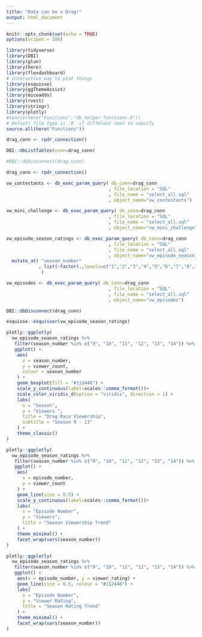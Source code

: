 ```yaml
---
title: "Data can be a Drag!"
output: html_document
---
```


```r
knitr::opts_chunk$set(echo = TRUE)
options(scipen = 100)

library(tidyverse) 
library(DBI)
library(glue)
library(here)
library(flexdashboard)
# Interactive way to plot things
library(esquisse)
library(ggThemeAssist)
library(miceadds)
library(rvest)
library(stringr)
library(plotly)
#source(here("Functions","db_helper_functions.R"))
# Default file type is .R  if different need to sepcify
source.all(here("Functions"))
```

```r
drag_conn <- rpdr_connection()

DBI::dbListTables(conn=drag_conn)

#DBI::dbDisconnect(drag_conn)
```
```r
drag_conn <- rpdr_connection()

vw_contestants <- db_exec_param_query( db_conn=drag_conn
                                      , file_location = "SQL" 
                                      , file_name = "select_all.sql"
                                      , object_name="vw_contestants")

vw_mini_challenge <- db_exec_param_query( db_conn=drag_conn
                                      , file_location = "SQL" 
                                      , file_name = "select_all.sql"
                                      , object_name="vw_mini_challenge")

vw_episode_season_ratings <- db_exec_param_query( db_conn=drag_conn
                                      , file_location = "SQL" 
                                      , file_name = "select_all.sql"
                                      , object_name="vw_episode_season_ratings") %>% 
  mutate_at( "season_number"
            , list(~factor(.,levels=c("1","2","3","4","5","6","7","8","9","10","11","12","13","14")))
             )

vw_episodes <- db_exec_param_query( db_conn=drag_conn
                                      , file_location = "SQL" 
                                      , file_name = "select_all.sql"
                                      , object_name="vw_episodes")

DBI::dbDisconnect(drag_conn)
```

```r
esquisse::esquisser(vw_episode_season_ratings)

```

```r
plotly::ggplotly(
  vw_episode_season_ratings %>%
   filter(season_number %in% c("9", "10", "11", "12", "13", "14")) %>%
   ggplot() +
    aes(
      x = season_number,
      y = viewer_count,
      colour = season_number
    ) +
    geom_boxplot(fill = "#112446") +
    scale_y_continuous(label=scales::comma_format())+
    scale_color_viridis_d(option = "viridis", direction = 1) +
    labs(
      x = "Season",
      y = "Viewers ",
      title = "Drag Race Viewership",
      subtitle = "Season 9 - 13"
    ) +
    theme_classic()
)
```

```r
plotly::ggplotly(
  vw_episode_season_ratings %>%
   filter(season_number %in% c("9", "10", "11", "12", "13", "14")) %>%
   ggplot() +
    aes(
      x = episode_number,
      y = viewer_count
    ) +
    geom_line(size = 0.5) +
    scale_y_continuous(label=scales::comma_format())+
    labs(
      x = "Episode Number",
      y = "Viewers",
      title = "Season Viewership Trend"
    ) +
    theme_minimal() +
    facet_wrap(vars(season_number))
)
```

```r
plotly::ggplotly(
  vw_episode_season_ratings %>%
   filter(season_number %in% c("9", "10", "11", "12", "13", "14")) %>%
   ggplot() +
    aes(x = episode_number, y = viewer_rating) +
    geom_line(size = 0.5, colour = "#112446") +
    labs(
      x = "Episode Number",
      y = "Viewer Rating",
      title = "Season Rating Trend"
    ) +
    theme_minimal() +
    facet_wrap(vars(season_number))
)
```

